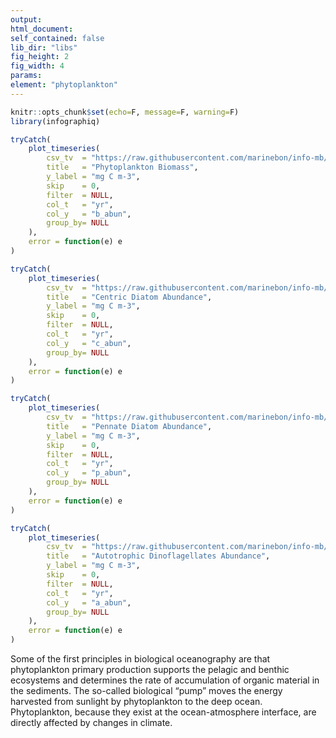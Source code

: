 ```yaml
---
output:
html_document:
self_contained: false
lib_dir: "libs"
fig_height: 2
fig_width: 4
params:
element: "phytoplankton"
---
```


```r
knitr::opts_chunk$set(echo=F, message=F, warning=F)
library(infographiq)
```

<base target="_parent">

```r
tryCatch(
    plot_timeseries(
        csv_tv  = "https://raw.githubusercontent.com/marinebon/info-mb/master/prep/data/phytoplankton/efm_biomass_mb_by_year.csv",
        title   = "Phytoplankton Biomass",
        y_label = "mg C m-3",
        skip    = 0,
        filter  = NULL,
        col_t   = "yr",
        col_y   = "b_abun",
        group_by= NULL
    ),
    error = function(e) e
)
```

```r
tryCatch(
    plot_timeseries(
        csv_tv  = "https://raw.githubusercontent.com/marinebon/info-mb/master/prep/data/phytoplankton/efm_diatoms_mb_by_year.csv",
        title   = "Centric Diatom Abundance",
        y_label = "mg C m-3",
        skip    = 0,
        filter  = NULL,
        col_t   = "yr",
        col_y   = "c_abun",
        group_by= NULL
    ),
    error = function(e) e
)
```

```r
tryCatch(
    plot_timeseries(
        csv_tv  = "https://raw.githubusercontent.com/marinebon/info-mb/master/prep/data/phytoplankton/efm_diatoms_mb_by_year.csv",
        title   = "Pennate Diatom Abundance",
        y_label = "mg C m-3",
        skip    = 0,
        filter  = NULL,
        col_t   = "yr",
        col_y   = "p_abun",
        group_by= NULL
    ),
    error = function(e) e
)
```

```r
tryCatch(
    plot_timeseries(
        csv_tv  = "https://raw.githubusercontent.com/marinebon/info-mb/master/prep/data/phytoplankton/efm_dinos_mb_by_year.csv",
        title   = "Autotrophic Dinoflagellates Abundance",
        y_label = "mg C m-3",
        skip    = 0,
        filter  = NULL,
        col_t   = "yr",
        col_y   = "a_abun",
        group_by= NULL
    ),
    error = function(e) e
)
```
Some of the first principles in biological oceanography are that phytoplankton primary production supports the pelagic and benthic ecosystems and determines the rate of accumulation of organic material in the sediments. The so-called biological "pump" moves the energy harvested from sunlight by phytoplankton to the deep ocean. Phytoplankton, because they exist at the ocean-atmosphere interface, are directly affected by changes in climate.
